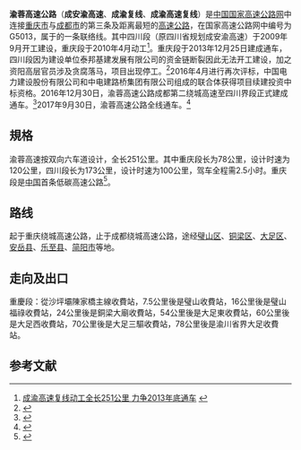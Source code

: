 {{中国高速公路信息框
| 编号 = G5013
| 名称 = 重庆－成都高速公路
| 自定头部 = 
| 地圖 = 
| 路線簡稱 = 渝蓉
| 最近通車日期 = 2017-09-30
| 规划总里程 = 251
| 起點 = [[重庆|重庆]]
| 終點 = [[四川|四川]][[成都|成都]]
| 出口處數 = 
| 服务区数 = 
}}

'''渝蓉高速公路'''（'''成安渝高速'''、'''成渝复线'''、'''成渝高速复线'''）是[[中国国家高速公路网|中国国家高速公路网]]中连接[[重庆市|重庆市]]与[[成都市|成都市]]的第三条及距离最短的[[高速公路|高速公路]]，在国家高速公路网中编号为G5013，属于{{China Expwy Name|G50}}的一条联络线。其中四川段（原四川省规划成安渝高速）于2009年9月开工建设，重庆段于2010年4月动工<ref>[http://www.cq.xinhuanet.com/2010-04/23/content_19600355.htm 成渝高速复线动工全长251公里 力争2013年底通车] {{webarchive|url=https://web.archive.org/web/20150923211812/http://www.cq.xinhuanet.com/2010-04/23/content_19600355.htm |date=2015-09-23 }}</ref>。重庆段于2013年12月25日建成通车，四川段因为建设单位泰邦基建发展有限公司的资金链断裂因此无法开工建设，加之资阳高层官员涉及贪腐落马，项目出现停工。<ref>{{cite news|title=成安渝高速延迟三年未完工 深圳泰邦“交集”多位落马官员|url=http://news.163.com/15/1010/08/B5I7SSF900014SEH_all.html#p4|accessdate=2016-12-31|agency=网易|date=2015-10-10|archive-date=2019-06-11|archive-url=https://web.archive.org/web/20190611225840/http://news.163.com/15/1010/08/B5I7SSF900014SEH_all.html#p4|dead-url=no}}</ref>2016年4月进行再次评标，中国电力建设股份有限公司和中电建路桥集团有限公司组成的联合体获得项目续建投资中标资格。2016年12月30日，渝蓉高速公路成都第二绕城高速至四川界段正式建成通车。<ref>{{cite web|title=成安渝高速四川段二绕至省界段12月30日通车|url=http://news.k618.cn/society/201612/t20161229_9899856.html|website=未来网|accessdate=2016-12-31|archive-url=https://web.archive.org/web/20170101003237/http://news.k618.cn/society/201612/t20161229_9899856.html|archive-date=2017-01-01|dead-url=yes}}</ref>2017年9月30日，渝蓉高速公路全线通车。<ref>{{cite news|title=成安渝高速将于9月30日全线通车 2.5个小时到重庆|url=http://scnews.newssc.org/system/20170924/000819588.html|accessdate=2017-10-21|agency=四川新闻网|date=2017-09-24|archive-date=2017-09-25|archive-url=https://web.archive.org/web/20170925094513/http://scnews.newssc.org/system/20170924/000819588.html|dead-url=no}}</ref>

==規格==
渝蓉高速按双向六车道设计，全长251公里。其中重庆段长为78公里，设计时速为120公里，四川段长为173公里，设计时速为100公里，驾车全程需2.5小时。重庆段是[[中国|中国]]首条低碳高速公路<ref>{{Cite web |url=http://news.163.com/13/0531/11/906UFOVS00014AED.html?f=jsearch |title=成渝高速复线重庆段 将成国内首条低碳高速路 |access-date=2013-12-20 |archive-url=https://web.archive.org/web/20131220163718/http://news.163.com/13/0531/11/906UFOVS00014AED.html?f=jsearch |archive-date=2013-12-20 |dead-url=yes }}</ref>。

==路线==
起于重庆绕城高速公路，止于成都绕城高速公路，途经[[璧山区|璧山区]]、[[铜梁区|铜梁区]]、[[大足区|大足区]]、[[安岳县|安岳县]]、[[乐至县|乐至县]]、[[简阳市|简阳市]]等地。

== 走向及出口 ==
重慶段：從沙坪壩陳家橋主線收費站，7.5公里後是璧山收費站，16公里後是璧山福祿收費站，24公里後是銅梁大廟收費站，54公里後是大足東收費站，60公里後是大足西收費站，70公里後是大足三驅收費站，78公里後是渝川省界大足收費站。
{{Start expwy exit box|place=1}}
{{Expwy exit item|index= |place=[[重庆市|重庆市]][[沙坪坝区|沙坪坝区]]|place rows=3|type=MT|name=沙坪坝收费站|road connection={{中国国道名|319|大学城东路}}}}
{{Expwy exit item|index= |type=H|name=渝西互通|dist start=|highway connection={{China Expwy Name|G5001|[[重庆绕城高速公路|重庆绕城高速]]}}}}
{{Expwy exit item|index= |type=U|name=缙云山隧道|dist start=}}
{{Expwy exit item|index= |place=[[重庆市|重庆市]][[璧山区|璧山区]]|place rows=3|type=E|name=璧山互通|dist start=|road connection=黛山大道}}
{{Expwy exit item|index= |type=E|name=福禄互通|dist start=|road connection={{中国省道名|208|P=重庆}}}}
{{Expwy exit item|index= |type=U|name=云雾山隧道|dist start=|comment=长度 3360m}}
{{Expwy exit item|index= |place=[[重庆市|重庆市]][[铜梁区|铜梁区]]|place rows=4|type=E|name=大庙互通|dist start=|road connection={{中国省道名|207|P=重庆|永武路}}}}
{{Expwy exit item|index= |type=S|name=围龙服务区}}
{{Expwy exit item|index= |type=E|name=围龙互通|dist start=|road connection={{中国省道名|413|P=重庆|永铜路}}}}
{{Expwy exit item|index= |type=U|name=巴岳山隧道}}
{{Expwy exit item|index= |place=[[重庆市|重庆市]][[大足区|大足区]]|place rows=9|type=H|name=万古枢纽互通|dist start=|highway connection={{China Expwy Name|S0101|[[重庆三环高速公路|重庆三环高速]]|P=Chongqing}}}}
{{Expwy exit item|index= |type=U|name=九顶山隧道|comment=长度 1413m}}
{{Expwy exit item|index= |type=E|name=大足东互通|dist start=|road connection=石刻大道 三环路|comment=}}
{{Expwy exit item|index= |type=S|state=U|name=大足服务区}}
{{Expwy exit item|index= |type=E|name=大足西互通|dist start=|road connection=三环路}}
{{Expwy exit item|index= |type=H|state=U|name=黄桥枢纽互通|dist start=|highway connection={{China Expwy Name|S51|[[大内高速公路|大内高速]]|P=Chongqing}}}}
{{Expwy exit item|index= |type=H|state=U|name=三驱枢纽互通|dist start=|highway connection={{China Expwy Name|G8515|[[广泸高速公路|潼荣高速]]}}}}
{{Expwy exit item|index= |type=E|name=三驱互通|dist start=|road connection={{中国省道名|309|P=重庆|合内路}}}}
{{Expwy exit item|index= |type=T|state=D|name=大足川渝省界收费站|comment=于2018年12月取消}}
{{Expwy exit item|index= |place=[[资阳市|资阳市]][[安岳县|安岳县]]|place rows=9|type=T|state=D|name=安岳川渝省界收费站|comment=于2018年12月取消}}
{{Expwy exit item|index= |type=P|name=李家停车区}}
{{Expwy exit item|index= |type=E|name=李家互通|dist start=|road connection={{中国县道名|049|P=安岳|文大路}}}}
{{Expwy exit item|index= |type=S|name=安岳服务区}}
{{Expwy exit item|index= |type=E|name=兴隆互通|dist start=|road connection={{中国县道名|133|P=安岳}}}}
{{Expwy exit item|index= |type=H|name=文化枢纽互通|dist start=|highway connection={{China Expwy Name|S11|[[遂内高速公路|遂内高速]]|P=Sichuan}}}}
{{Expwy exit item|index= |type=E|name=安岳互通|dist start=|road connection=安岳大道}}
{{Expwy exit item|index= |type=E|name=朝阳互通|dist start=|road connection=环峰西街}}
{{Expwy exit item|index= |type=P|name=朝阳停车区}}
{{Expwy exit item|index= |place=[[资阳市|资阳市]][[乐至县|乐至县]]|place rows=6|type=H|state=U|name=爆花枢纽互通|dist start=|highway connection={{China Expwy Name|S3|[[成资渝高速公路|资潼高速]]|P=Sichuan}}}}
{{Expwy exit item|index= |type=E|name=石湍互通|dist start=|road connection=M01县道}}
{{Expwy exit item|index= |type=S|name=乐至服务区}}
{{Expwy exit item|index= |type=E|name=乐至互通|dist start=|road connection={{中国国道名|319|文峰大道}}}}
{{Expwy exit item|index= |type=H|name=童家枢纽互通|dist start=|highway connection={{China Expwy Name|S40|[[广洪高速公路|广洪高速]]|P=Sichuan}}}}
{{Expwy exit item|index= |type=E|name=高寺互通|dist start=|road connection={{中国国道名|318}}}}
{{Expwy exit item|index= |place=[[成都市|成都市]][[简阳市|简阳市]]|place rows=8|type=S|name=简阳服务区}}
{{Expwy exit item|index= |type=H|name=禾丰枢纽互通|dist start=|highway connection={{China Expwy Name|SA3|[[成都经济区环线高速公路|成都第三绕城高速]]|P=Sichuan}}}}
{{Expwy exit item|index= |type=E|name=禾丰互通|dist start=|road connection=螺简路}}
{{Expwy exit item|index= |type=E|name=石钟互通|dist start=|road connection=雄州大道|comment=2019年1月27日开通}}
{{Expwy exit item|index= |type=P|name=平窝停车区}}
{{Expwy exit item|index= |type=E|state=U|name=养马互通|dist start=|road connection={{中国县道名|186|P=简阳}}}}
{{Expwy exit item|index= |type=H|name=成安渝枢纽互通|dist start=|highway connection={{China Expwy Name|SA2|[[成都第二绕城高速公路|成都第二绕城高速]]|P=Sichuan}}}}
{{Expwy exit item|index= |type=U|name=龙泉山4号隧道}}
{{Expwy exit item|index= |place=[[成都市|成都市]][[龙泉驿区|龙泉驿区]]|place rows=8|type=U|name=龙泉山3号隧道}}
{{Expwy exit item|index= |type=S|name=龙泉驿服务区}}
{{Expwy exit item|index= |type=U|name=龙泉山2号隧道}}
{{Expwy exit item|index= |type=U|name=龙泉山1号隧道}}
{{Expwy exit item|index= |type=E|name=洛带互通|dist start=|road connection=成都五环路东段}}
{{Expwy exit item|index= |type=E|name=车城互通|dist start=|road connection={{中国国道名|108|车城大道}}}}
{{Expwy exit item|index= |type=H|name=成洛枢纽互通|dist start=|highway connection={{China Expwy Name|G4202|[[成都绕城高速公路|成都绕城高速]]}}}}
{{Expwy exit item|index= |type=MT|name=成都收费站|road connection=成洛大道}}
{{End expwy exit box|place=1}}
{{HideF}}

== 参考文献 ==
{{reflist}}
{{Navboxes
| title = 中国高速公路
| titlestyle = background: #008000; color:white;
| list1 = 
{{中国国家高速公路网}}
{{四川省高速公路}}
{{重庆市高速公路}}
[[Category:成都交通|高]]
[[Category:四川省高速公路|G]]
[[Category:重庆市高速公路|G]]
[[Category:中国国家高速公路东西横向主干道联络线|Category:中国国家高速公路东西横向主干道联络线]]

}}